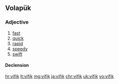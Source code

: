 ==Volapük==

===Adjective===
{{head|vo|adjective}}

# [[fast]]
# [[quick]] 
# [[rapid]] 
# [[speedy]] 
# [[swift]]

====Declension====
{{vo-decl-adj}}

[[hr:vifik]]
[[lt:vifik]]
[[mg:vifik]]
[[ja:vifik]]
[[chr:vifik]]
[[uk:vifik]]
[[vo:vifik]]